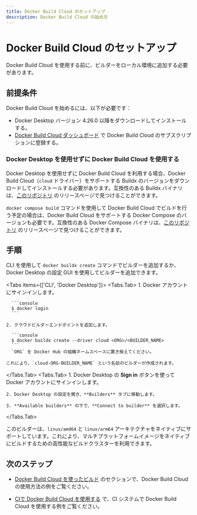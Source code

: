 ```yaml
---
title: Docker Build Cloud のセットアップ
description: Docker Build Cloud の始め方
---
```



# Docker Build Cloud のセットアップ

Docker Build Cloud を使用する前に、ビルダーをローカル環境に追加する必要があります。

## 前提条件

Docker Build Cloud を始めるには、以下が必要です：

- Docker Desktop バージョン 4.26.0 以降をダウンロードしてインストールする。
- [Docker Build Cloud ダッシュボード](https://build.docker.com/) で Docker Build Cloud のサブスクリプションに登録する。

### Docker Desktop を使用せずに Docker Build Cloud を使用する

Docker Desktop を使用せずに Docker Build Cloud を利用する場合、Docker Build Cloud（`cloud` ドライバー）をサポートする Buildx のバージョンをダウンロードしてインストールする必要があります。互換性のある Buildx バイナリは、[このリポジトリ](https://github.com/docker/buildx-desktop) のリリースページで見つけることができます。

`docker compose build` コマンドを使用して Docker Build Cloud でビルドを行う予定の場合は、Docker Build Cloud をサポートする Docker Compose のバージョンも必要です。互換性のある Docker Compose バイナリは、[このリポジトリ](https://github.com/docker/compose-desktop) のリリースページで見つけることができます。

## 手順

CLI を使用して `docker buildx create` コマンドでビルダーを追加するか、Docker Desktop の設定 GUI を使用してビルダーを追加できます。

<Tabs items={['CLI', 'Docker Desktop']}>
  <Tabs.Tab>
    1. Docker アカウントにサインインします。

      ```console
      $ docker login
      ```

    2. クラウドビルダーエンドポイントを追加します。

      ```console
      $ docker buildx create --driver cloud <ORG>/<BUILDER_NAME>
      ```
      `ORG` を Docker Hub の組織ネームスペースに置き換えてください。
    
    これにより、`cloud-ORG-BUILDER_NAME` という名前のビルダーが作成されます。
  </Tabs.Tab>
  <Tabs.Tab>
    1. Docker Desktop の **Sign in** ボタンを使って Docker アカウントにサインインします。

    2. Docker Desktop の設定を開き、**Builders** タブに移動します。

    3. **Available builders** の下で、**Connect to builder** を選択します。
  </Tabs.Tab>
</Tabs>

このビルダーは、`linux/amd64` と `linux/arm64` アーキテクチャをネイティブにサポートしています。これにより、マルチプラットフォームイメージをネイティブにビルドするための高性能なビルドクラスターを利用できます。

## 次のステップ

- [Docker Build Cloud を使ったビルド](./usage) のセクションで、Docker Build Cloud の使用方法の例をご覧ください。

- [CIで Docker Build Cloud を使用する](./ci) で、CI システムで Docker Build Cloud を使用する例をご覧ください。
